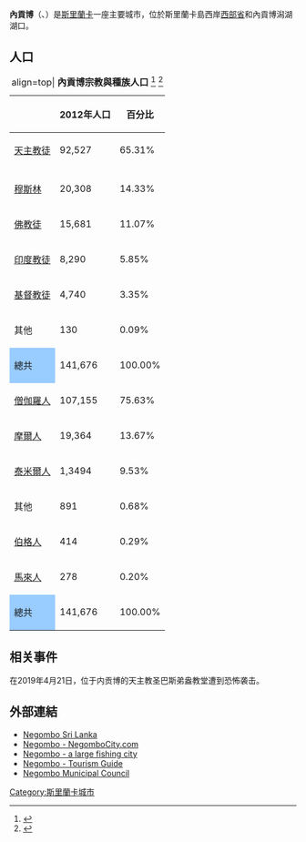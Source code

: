 {{Infobox settlement
| name = {{PAGENAME}}
| native_name = {{lang|si|මීගමුව}}<br>{{lang|ta|நீர்கொழும்பு}}
| image_skyline = SL Negombo asv2020-01 img02 Dutch canal.jpg
| imagesize = 250px
| image_caption = 
| pushpin_map = Sri Lanka
| pushpin_label_position = left
| pushpin_map_caption = {{PAGENAME}}在[[斯里蘭卡|斯里蘭卡]]的位置
| nickname = Punchi Romaya（小[[羅馬|羅馬]]）
| settlement_type = 城市
| subdivision_type = 國家
| subdivision_name = {{flag|Sri Lanka}}
| subdivision_type1 = [[斯里蘭卡行政區劃|省]]
| subdivision_name1 = [[西部省_(斯里蘭卡)|西部省]]
| leader_title = 市長
| leader_name = Dayan Lanza
| leader_party = 
| elevation_m = 2
| area_urban_km2 = 30.58
| area_metro_km2 = 34.12
| population_as_of = 
| population_total = 128000
| population_density_km2 = auto
| timezone = 斯里蘭卡時間
| utc_offset = +5:30
| coordinates = {{coord|7|12|40|N|79|50|19|E|display=inline,title}}
| population_demonym = 
| postal_code = 11500
| area_code = +76 31
| registration_plate =
| blank_name =
| blank_info = 
| website =  }}
'''內貢博'''（{{lang-si|මීගමුව|Mīgamuva}}、{{lang-ta|நீர்கொழும்பு|Nīrkoḻumpu}}）是[[斯里蘭卡|斯里蘭卡]]一座主要城市，位於斯里蘭卡島西岸[[西部省_(斯里蘭卡)|西部省]]和內貢博潟湖湖口。
==人口==
{| class="wikitable"
|+ align=top| '''內貢博宗教與種族人口''' <ref>{{cite web |title=Department of Census and Statistics Sri Lanka – Population by divisional secretariat division, religion and sex- 2012 |url=http://www.statistics.gov.lk/PopHouSat/CPH2011/Pages/Activities/Reports/District/Gampaha/A4.pdf |accessdate=2019-04-24 |archive-date=2020-02-09 |archive-url=https://web.archive.org/web/20200209194127/http://www.statistics.gov.lk/PopHouSat/CPH2011/Pages/Activities/Reports/District/Gampaha/A4.pdf |dead-url=no }}</ref>  <ref>{{cite web |title=Department of Census and Statistics Sri Lanka –  Population by ethnicity and district according to Divisional Secretary's Division, 2012 |url=http://www.statistics.gov.lk/PopHouSat/CPH2011/index.php?fileName=pop32&gp=Activities&tpl=3 |accessdate=2019-04-24 |archive-date=2016-11-01 |archive-url=https://web.archive.org/web/20161101151718/http://www.statistics.gov.lk/PopHouSat/CPH2011/index.php?fileName=pop32&gp=Activities&tpl=3 |dead-url=no }}</ref> 
|-
! !! 2012年人口!! 百分比
|-
|[[天主教徒|天主教徒]]||   92,527 || 65.31%
|-
|-
|[[穆斯林|穆斯林]]||  20,308 || 14.33%
|-
|[[佛教徒|佛教徒]]||    15,681 || 11.07%
|-
|[[印度教徒|印度教徒]]||   8,290    ||5.85%
|-
|[[基督教徒|基督教徒]]||    4,740 || 3.35%
|-
|其他||   130  || 0.09%
|-
|align=left style="background: #99CCFF;" |總共|| 141,676 || 100.00%
|-
|[[僧伽羅人|僧伽羅人]]|| 107,155||  75.63%
|-
|[[斯里蘭卡摩爾人|摩爾人]]|| 19,364|| 13.67%
|-
|[[泰米爾人|泰米爾人]]|| 1,3494|| 9.53%
|-
|其他||891|| 0.68%
|-
|[[伯格人|伯格人]]|| 414|| 0.29%
|-
|[[馬來人|馬來人]]|| 278|| 0.20%
|-
|align=left style="background: #99CCFF;" |總共||141,676  || 100.00%
|}

==相关事件==
{{main|2019年斯里兰卡连环爆炸}}
在2019年4月21日，位于内贡博的天主教圣巴斯弟盎教堂遭到恐怖袭击。

==外部連結==
*[http://www.srilankatravelandtourism.com/places-sri-lanka/negombo/negombo.php  Negombo Sri Lanka] {{Wayback|url=http://www.srilankatravelandtourism.com/places-sri-lanka/negombo/negombo.php |date=20190626022252 }}
*[https://web.archive.org/web/20130310070809/http://negombotown.com/index.php/negombo Negombo - NegomboCity.com]
*[https://web.archive.org/web/20120619041711/http://www.tourslanka.com/Negombo.htm Negombo - a large fishing city]
*[http://www.experiencesrilanka.com/simple_page?page_id=12  Negombo - Tourism Guide] {{Wayback|url=http://www.experiencesrilanka.com/simple_page?page_id=12 |date=20111219055332 }}
*[https://web.archive.org/web/20150925130940/http://www.negombo.mc.gov.lk/ Negombo Municipal Council]

{{SriLanka-geo-stub}}
{{DEFAULTSORT: Negombo}}
[[Category:斯里蘭卡城市|Category:斯里蘭卡城市]]